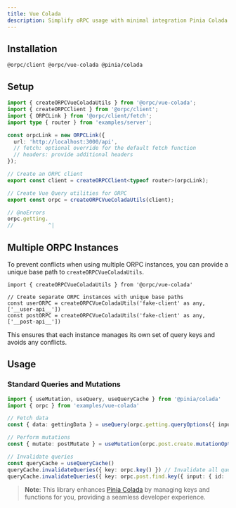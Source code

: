 ```yaml
---
title: Vue Colada
description: Simplify oRPC usage with minimal integration Pinia Colada
---
```


## Installation

```package-install
@orpc/client @orpc/vue-colada @pinia/colada
```

## Setup

```ts twoslash
import { createORPCVueColadaUtils } from '@orpc/vue-colada';
import { createORPCClient } from '@orpc/client';
import { ORPCLink } from '@orpc/client/fetch';
import type { router } from 'examples/server';

const orpcLink = new ORPCLink({
  url: 'http://localhost:3000/api',
  // fetch: optional override for the default fetch function
  // headers: provide additional headers
});

// Create an ORPC client
export const client = createORPCClient<typeof router>(orpcLink);

// Create Vue Query utilities for ORPC
export const orpc = createORPCVueColadaUtils(client);

// @noErrors
orpc.getting.
//           ^|
```

## Multiple ORPC Instances

To prevent conflicts when using multiple ORPC instances, you can provide a unique base path to `createORPCVueColadaUtils`.

```tsx twoslash
import { createORPCVueColadaUtils } from '@orpc/vue-colada'

// Create separate ORPC instances with unique base paths
const userORPC = createORPCVueColadaUtils('fake-client' as any, ['__user-api__'])
const postORPC = createORPCVueColadaUtils('fake-client' as any, ['__post-api__'])
```

This ensures that each instance manages its own set of query keys and avoids any conflicts.

## Usage

### Standard Queries and Mutations

```ts twoslash
import { useMutation, useQuery, useQueryCache } from '@pinia/colada'
import { orpc } from 'examples/vue-colada'

// Fetch data
const { data: gettingData } = useQuery(orpc.getting.queryOptions({ input: { name: 'unnoq' } }))

// Perform mutations
const { mutate: postMutate } = useMutation(orpc.post.create.mutationOptions())

// Invalidate queries
const queryCache = useQueryCache()
queryCache.invalidateQueries({ key: orpc.key() }) // Invalidate all queries
queryCache.invalidateQueries({ key: orpc.post.find.key({ input: { id: 'example' } }) }) // Specific queries
```

> **Note**: This library enhances [Pinia Colada](https://pinia-colada.esm.dev/) by managing keys and functions for you, providing a seamless developer experience.
